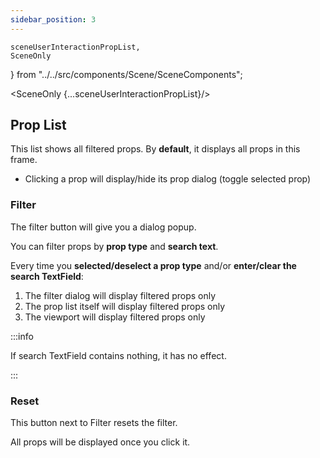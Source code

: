 ```yaml
---
sidebar_position: 3
---
```


    sceneUserInteractionPropList,
    SceneOnly
} from "../../src/components/Scene/SceneComponents";

<SceneOnly {...sceneUserInteractionPropList}/>

## Prop List

This list shows all filtered props. By **default**, it displays all props in this frame.

* Clicking a prop will display/hide its prop dialog (toggle selected prop)

### Filter

The filter button will give you a dialog popup.

You can filter props by **prop type** and **search text**.

Every time you **selected/deselect a prop type** and/or **enter/clear the search TextField**:
1. The filter dialog will display filtered props only
2. The prop list itself will display filtered props only
3. The viewport will display filtered props only

:::info

If search TextField contains nothing, it has no effect.

:::

### Reset

This button next to Filter resets the filter.

All props will be displayed once you click it.